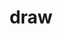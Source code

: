---
title: draw
module: Structure
submodule: Structure
file: src/core/main.js
description: >
  <p>Llamada directamente después de <a href="/reference/p5/setup">setup()</a>, la función <a
  href="/reference/p5/draw">draw()</a> ejecuta continuamente

  las líneas de código contenidas dentro de su bloque hasta que el programa se detenga

  o se llame a <a href="/reference/p5/noLoop">noLoop()</a>. Nota: si se llama a <a
  href="/reference/p5/noLoop">noLoop()</a> dentro de <a
  href="/reference/p5/setup">setup()</a>, <a
  href="/reference/p5/draw">draw()</a>

  se ejecutará una vez más antes de detenerse. <a
  href="/reference/p5/draw">draw()</a> se llama automáticamente y

  nunca debe ser llamado explícitamente.</p>

  <p>Siempre debe ser controlado con <a
  href="/reference/p5/noLoop">noLoop()</a>, <a
  href="/reference/p5/redraw">redraw()</a> y <a
  href="/reference/p5/loop">loop()</a>. Después de que

  <a href="/reference/p5/noLoop">noLoop()</a> detenga el código en <a
  href="/reference/p5/draw">draw()</a> de ejecutarse, <a
  href="/reference/p5/redraw">redraw()</a> hace que el

  código dentro de <a href="/reference/p5/draw">draw()</a> se ejecute una vez, y <a
  href="/reference/p5/loop">loop()</a> hará que el código

  dentro de <a href="/reference/p5/draw">draw()</a> vuelva a ejecutarse continuamente.</p>

  <p>El número de veces que <a href="/reference/p5/draw">draw()</a> se ejecuta en
  cada segundo puede controlarse con

  la función <a href="/reference/p5/frameRate">frameRate()</a>.</p>

  <p>Solo puede haber una función <a href="/reference/p5/draw">draw()</a> por
  cada sketch, y <a href="/reference/p5/draw">draw()</a> debe

  existir si deseas que el código se ejecute continuamente, o para procesar eventos como

  <a href="/reference/p5/mousePressed">mousePressed()</a>. A veces, puedes tener una llamada vacía a <a href="/reference/p5/draw">draw()</a> en

  el programa, como se muestra en el ejemplo anterior.</p>

  <p>Es importante tener en cuenta que el sistema de coordenadas de dibujo se restablecerá

  al comienzo de cada llamada a <a href="/reference/p5/draw">draw()</a>. Si se realizan
  transformaciones dentro de <a href="/reference/p5/draw">draw()</a> (ej: escalar, rotar, traducir),
  sus efectos se

  desharán al comienzo de <a href="/reference/p5/draw">draw()</a>, por lo que las
  transformaciones no se acumularán

  con el tiempo. Por otro lado, el estilo aplicado (ej: fill, stroke, etc.) mantendrán su efecto.</p>
line: 113
isConstructor: false
itemtype: method
alt: nothing displayed
example:
  - |-
    <div><code>
    let yPos = 0;
    function setup() {
      // setup() runs once
      frameRate(30);
    }
    function draw() {
      // draw() loops forever, until stopped
      background(204);
      yPos = yPos - 1;
      if (yPos < 0) {
        yPos = height;
      }
      line(0, yPos, width, yPos);
    }
    </code></div>
class: p5
chainable: false
---